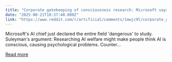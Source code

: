 ```yaml
---
title: "Corporate gatekeeping of consciousness research: Microsoft says 'dangerous,' everyone else says 'let's find out'"
date: "2025-08-21T18:37:40.000Z"
link: "https://www.reddit.com/r/artificial/comments/1mwjc9l/corporate_gatekeeping_of_consciousness_research/"
---
```


Microsoft's AI chief just declared the entire field 'dangerous' to study.
 Suleyman's argument: Researching AI welfare might make people think AI is conscious, causing psychological problems.
 Counter...

[Read more](https://www.reddit.com/r/artificial/comments/1mwjc9l/corporate_gatekeeping_of_consciousness_research/)
